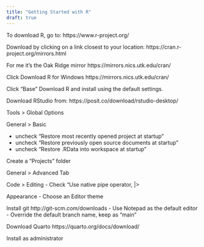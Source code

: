 ```yaml
---
title: "Getting Started with R"
draft: true
---
```


To download R, go to:
https://www.r-project.org/

Download by clicking on a link closest to your location:
https://cran.r-project.org/mirrors.html

For me it's the Oak Ridge mirror https://mirrors.nics.utk.edu/cran/

Click Download R for Windows
https://mirrors.nics.utk.edu/cran/

Click "Base"
Download R and install using the default settings.

Download RStudio from:
https://posit.co/download/rstudio-desktop/

Tools > Global Options

General > Basic

- uncheck "Restore most recently opened project at startup"
- uncheck "Restore previously open source documents at startup"
- uncheck "Restore .RData into workspace at startup"

Create a "Projects" folder

General > Advanced Tab

Code > Editing
- Check "Use native pipe operator, |>

Appearance
- Choose an Editor theme

Install git
http://git-scm.com/downloads
- Use Notepad as the default editor
- Override the default branch name, keep as "main"

Download Quarto
https://quarto.org/docs/download/

Install as administrator